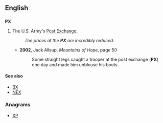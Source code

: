{{also|℞|πχ}}
==English==
{{wikipedia|Post exchange}}
==={{initialism}}===
'''PX'''

# {{US|military}} The U.S. Army's [[Post Exchange]].
#: ''The prices at the '''PX''' are incredibly reduced''.
#* '''2002''', Jack Allsup, ''Mountains of Hope'', page 50
#*: Some straight legs caught a trooper at the post exchange ('''PX''') one day and made him unblouse his boots.

====See also====
* [[BX]]
* [[NEX]]

===Anagrams===
* [[XP#English|XP]]